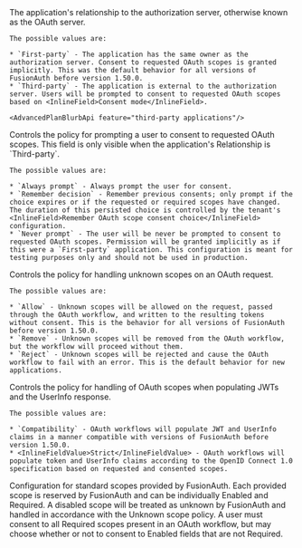 
<APIBlock>
  <APIField name="Relationship">
    The application's relationship to the authorization server, otherwise known as the OAuth server.

    The possible values are:

    * `First-party` - The application has the same owner as the authorization server. Consent to requested OAuth scopes is granted implicitly. This was the default behavior for all versions of FusionAuth before version 1.50.0.
    * `Third-party` - The application is external to the authorization server. Users will be prompted to consent to requested OAuth scopes based on <InlineField>Consent mode</InlineField>.

    <AdvancedPlanBlurbApi feature="third-party applications"/>
  </APIField>
  <APIField name="Consent mode">
    Controls the policy for prompting a user to consent to requested OAuth scopes. This field is only visible when the application's <InlineField>Relationship</InlineField> is `Third-party`.

    The possible values are:

    * `Always prompt` - Always prompt the user for consent.
    * `Remember decision` - Remember previous consents; only prompt if the choice expires or if the requested or required scopes have changed. The duration of this persisted choice is controlled by the tenant's <InlineField>Remember OAuth scope consent choice</InlineField> configuration.
    * `Never prompt` - The user will be never be prompted to consent to requested OAuth scopes. Permission will be granted implicitly as if this were a `First-party` application. This configuration is meant for testing purposes only and should not be used in production.
  </APIField>
  <APIField name="Unknown scope policy">
    Controls the policy for handling unknown scopes on an OAuth request.

    The possible values are:

    * `Allow` - Unknown scopes will be allowed on the request, passed through the OAuth workflow, and written to the resulting tokens without consent. This is the behavior for all versions of FusionAuth before version 1.50.0.
    * `Remove` - Unknown scopes will be removed from the OAuth workflow, but the workflow will proceed without them.
    * `Reject` - Unknown scopes will be rejected and cause the OAuth workflow to fail with an error. This is the default behavior for new applications.
  </APIField>
  <APIField name="Scope handling policy">
    Controls the policy for handling of OAuth scopes when populating JWTs and the UserInfo response.

    The possible values are:

    * `Compatibility` - OAuth workflows will populate JWT and UserInfo claims in a manner compatible with versions of FusionAuth before version 1.50.0.
    * <InlineFieldValue>Strict</InlineFieldValue> - OAuth workflows will populate token and UserInfo claims according to the OpenID Connect 1.0 specification based on requested and consented scopes.
  </APIField>
  <APIField name="Provided scopes">
    Configuration for standard scopes provided by FusionAuth. Each provided scope is reserved by FusionAuth and can be individually <InlineField>Enabled</InlineField> and <InlineField>Required.</InlineField> A disabled scope will be treated as unknown by FusionAuth and handled in accordance with the <InlineField>Unknown scope policy.</InlineField> A user must consent to all <InlineField>Required</InlineField> scopes present in an OAuth workflow, but may choose whether or not to consent to <InlineField>Enabled</InlineField> fields that are not <InlineField>Required.</InlineField>
  </APIField>
</APIBlock>
